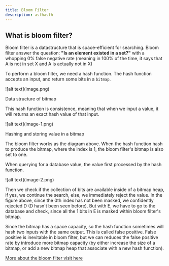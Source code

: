 ```yaml
---
title: Bloom Filter
description: asfhasfh
---
```


## What is bloom filter?

Bloom filter is a datastructure that is space-efficient for searching. Bloom filter answer the question: **"Is an element existed in a set?"** with a whopping 0% false negative rate (meaning in 100% of the time, it says that A is not in set X and A is actually not in X)

To perform a bloom filter, we need a hash function. The hash function accepts an input, and return some bits in a `bitmap`.  

<div class="w-full flex flex-col justify-center items-center">
  <div class='w-[500px]'>![alt text](image.png)</div>
  <p class='italic'>Data structure of bitmap</p>
</div>

This hash function is consistence, meaning that when we input a value, it will returns an exact hash value of that input.


<div class="w-full flex flex-col justify-center items-center">
  <div class='w-[500px]'>![alt text](image-1.png)</div>
  <p class='italic'>Hashing and storing value in a bitmap</p>
</div>



The bloom filter works as the diagram above. When the hash function hash to produce the bitmap, where the index is 1, the bloom filter's bitmap is also set to one.



When querying for a database value, the value first processed by the hash function. 

<div class='w-[300px] mx-auto'>![alt text](image-2.png)</div>

Then we check if the collection of bits are available inside of a bitmap heap, if yes, we continue the search, else, we immediately reject the value. In the figure above, since the 0th index has not been masked, we confidently rejected D (D hasn't been seen before). But with E, we have to go to the database and check, since all the 1 bits in E is masked within bloom filter's bitmap.

Since the bitmap has a space capacity, so the hash function sometimes will hash two inputs with the same output. This is called false positive. False positive is inevitable in bloom filter, but we can reduces the false positive rate by introduce more bitmap capacity (by either increase the size of a bitmap, or add a new bitmap heap that associate with a new hash function).

[More about the bloom filter visit here](https://brilliant.org/wiki/bloom-filter/)